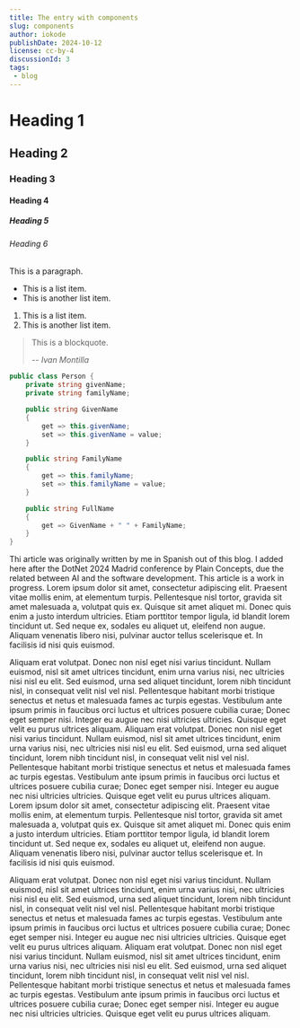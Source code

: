 ```yaml
---
title: The entry with components
slug: components
author: iokode
publishDate: 2024-10-12
license: cc-by-4
discussionId: 3
tags:
 - blog
---
```


# Heading 1
## Heading 2
### Heading 3
#### Heading 4
##### Heading 5
###### Heading 6

This is a paragraph.

* This is a list item.
* This is another list item.

1. This is a list item.
2. This is another list item.

> This is a blockquote.
>
> -- <cite>Ivan Montilla</cite>

```cs
public class Person {
    private string givenName;
    private string familyName;

    public string GivenName
    {
        get => this.givenName;
        set => this.givenName = value;
    }

    public string FamilyName
    {
        get => this.familyName;
        set => this.familyName = value;
    }

    public string FullName
    {
        get => GivenName + " " + FamilyName;
    }
}
```

<XPost author="martoutatech" id="1804864292879016139"/>

<Alert severity="note">
    Thi article was originally written by me in Spanish out of this blog. I added here after the DotNet 2024
    Madrid conference by Plain Concepts, due the related between AI and the software development.
</Alert>

<Alert severity="warning">
    This article is a work in progress.
</Alert>

<Conversation>
<Message direction="other">
Lorem ipsum dolor sit amet, consectetur adipiscing elit. Praesent vitae mollis enim, at elementum turpis.
Pellentesque nisl tortor, gravida sit amet malesuada a, volutpat quis ex. Quisque sit amet aliquet mi.
Donec quis enim a justo interdum ultricies. Etiam porttitor tempor ligula, id blandit lorem tincidunt
ut. Sed neque ex, sodales eu aliquet ut, eleifend non augue. Aliquam venenatis libero nisi, pulvinar
auctor tellus scelerisque et. In facilisis id nisi quis euismod.

Aliquam erat volutpat. Donec non nisl eget nisi varius tincidunt. Nullam euismod, nisl sit amet ultrices
tincidunt, enim urna varius nisi, nec ultricies nisi nisl eu elit. Sed euismod, urna sed aliquet
tincidunt, lorem nibh tincidunt nisl, in consequat velit nisl vel nisl. Pellentesque habitant morbi
tristique senectus et netus et malesuada fames ac turpis egestas. Vestibulum ante ipsum primis in
faucibus orci luctus et ultrices posuere cubilia curae; Donec eget semper nisi. Integer eu augue nec
nisi ultricies ultricies. Quisque eget velit eu purus ultrices aliquam. Aliquam erat volutpat. Donec non
nisl eget nisi varius tincidunt. Nullam euismod, nisl sit amet ultrices tincidunt, enim urna varius
nisi, nec ultricies nisi nisl eu elit. Sed euismod, urna sed aliquet tincidunt, lorem nibh tincidunt
nisl, in consequat velit nisl vel nisl. Pellentesque habitant morbi tristique senectus et netus et
malesuada fames ac turpis egestas. Vestibulum ante ipsum primis in faucibus orci luctus et ultrices
posuere cubilia curae; Donec eget semper nisi. Integer eu augue nec nisi ultricies ultricies. Quisque
eget velit eu purus ultrices aliquam.
</Message>
<Message direction="me">
Lorem ipsum dolor sit amet, consectetur adipiscing elit. Praesent vitae mollis enim, at elementum turpis.
Pellentesque nisl tortor, gravida sit amet malesuada a, volutpat quis ex. Quisque sit amet aliquet mi.
Donec quis enim a justo interdum ultricies. Etiam porttitor tempor ligula, id blandit lorem tincidunt
ut. Sed neque ex, sodales eu aliquet ut, eleifend non augue. Aliquam venenatis libero nisi, pulvinar
auctor tellus scelerisque et. In facilisis id nisi quis euismod.

Aliquam erat volutpat. Donec non nisl eget nisi varius tincidunt. Nullam euismod, nisl sit amet ultrices
tincidunt, enim urna varius nisi, nec ultricies nisi nisl eu elit. Sed euismod, urna sed aliquet
tincidunt, lorem nibh tincidunt nisl, in consequat velit nisl vel nisl. Pellentesque habitant morbi
tristique senectus et netus et malesuada fames ac turpis egestas. Vestibulum ante ipsum primis in
faucibus orci luctus et ultrices posuere cubilia curae; Donec eget semper nisi. Integer eu augue nec
nisi ultricies ultricies. Quisque eget velit eu purus ultrices aliquam. Aliquam erat volutpat. Donec non
nisl eget nisi varius tincidunt. Nullam euismod, nisl sit amet ultrices tincidunt, enim urna varius
nisi, nec ultricies nisi nisl eu elit. Sed euismod, urna sed aliquet tincidunt, lorem nibh tincidunt
nisl, in consequat velit nisl vel nisl. Pellentesque habitant morbi tristique senectus et netus et
malesuada fames ac turpis egestas. Vestibulum ante ipsum primis in faucibus orci luctus et ultrices
posuere cubilia curae; Donec eget semper nisi. Integer eu augue nec nisi ultricies ultricies. Quisque
eget velit eu purus ultrices aliquam.
</Message>
</Conversation>
